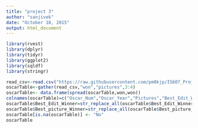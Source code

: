 ```yaml
---
title: "project 3"
author: "sanjivek"
date: "October 18, 2015"
output: html_document
---
```



```r
library(rvest)
library(dplyr)
library(tidyr)
library(ggplot2)
library(sqldf)
library(stringr)

read_csv<-read.csv("https://raw.githubusercontent.com/pm0kjp/IS607_Project3/master/data/best_editing_picture.csv",header=TRUE,sep=",")
oscarTable<-gather(read_csv,"won","pictures",3:4)
oscarTable<- data.frame(spread(oscarTable,won,won))
colnames(oscarTable)=c("Oscar_Num","Oscar_Year","Pictures","Best_Edit_Winner","Best_picture_Winner")
oscarTable$Best_Edit_Winner=str_replace_all(oscarTable$Best_Edit_Winner,pattern="Best_Editing","Yes")
oscarTable$Best_picture_Winner=str_replace_all(oscarTable$Best_picture_Winner,pattern="Best_Picture","Yes")
oscarTable[is.na(oscarTable)] <- "No"
oscarTable
```

